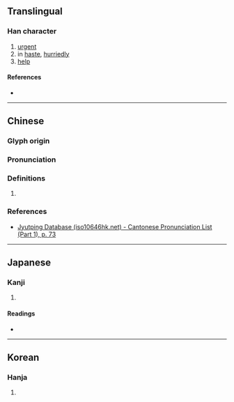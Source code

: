 {{character info}}
==Translingual==

===Han character===
{{Han char|rn=19|rad=力|as=17|sn=19|four=04727|canj=YVKS|ids=⿰襄力}}

# [[urgent]]
# in [[haste]], [[hurriedly]]
# [[help]]

====References====
* {{Han ref|kx=0150.110|dkj=02485|dj=0338.140|hdz=10383.020|uh=52F7|ud=21239|bh=F1EE|bd=61934}}

----

==Chinese==
{{zh-forms}}

===Glyph origin===
{{Han etym}}

===Pronunciation===
{{zh-pron
|m=ráng
|c=joeng4,soeng1
|mc=y
|oc=y
|cat=
}}

===Definitions===
{{zh-hanzi}}

# {{rfdef|zh|sort=力17}}

===References===
* [http://www.iso10646hk.net/jp/document/download.jsp Jyutping Database (iso10646hk.net) - Cantonese Pronunciation List (Part 1), p. 73]

----

==Japanese==

===Kanji===
{{ja-kanji|grade=|rs=力17}}

# {{rfdef|ja|sort=力17}}

====Readings====
* {{ja-readings|on=じょう, にょう|kun=はし-る}}

----

==Korean==

===Hanja===
{{ko-hanja|hangeul=양|rv=yang|mr=yang}}

# {{rfdef|ko|sort=力17}}